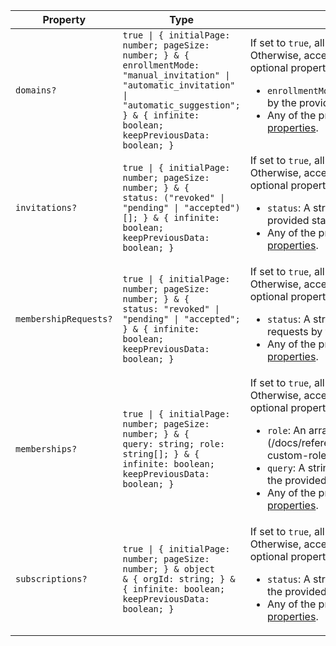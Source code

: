 | Property                                              | Type                                                                                                                                                                                                                     | Description                                                                                                                                                                                                                                                                                                                                                                                                                                                                                                   |
| ----------------------------------------------------- | ------------------------------------------------------------------------------------------------------------------------------------------------------------------------------------------------------------------------ | ------------------------------------------------------------------------------------------------------------------------------------------------------------------------------------------------------------------------------------------------------------------------------------------------------------------------------------------------------------------------------------------------------------------------------------------------------------------------------------------------------------- |
| <a id="domains"></a> `domains?`                       | <code>true \| \{ initialPage: number; pageSize: number; \} & \{ enrollmentMode: "manual_invitation" \| "automatic_invitation" \| "automatic_suggestion"; \} & \{ infinite: boolean; keepPreviousData: boolean; \}</code> | If set to `true`, all default properties will be used.<br /> Otherwise, accepts an object with the following optional properties: <ul> <li>`enrollmentMode`: A string that filters the domains by the provided enrollment mode.</li> <li>Any of the properties described in [Shared properties](#shared-properties).</li> </ul>                                                                                                                                                                               |
| <a id="invitations"></a> `invitations?`               | <code>true \| \{ initialPage: number; pageSize: number; \} & \{ status: ("revoked" \| "pending" \| "accepted")[]; \} & \{ infinite: boolean; keepPreviousData: boolean; \}</code>                                        | If set to `true`, all default properties will be used.<br /> Otherwise, accepts an object with the following optional properties: <ul> <li>`status`: A string that filters the invitations by the provided status.</li> <li>Any of the properties described in [Shared properties](#shared-properties).</li> </ul>                                                                                                                                                                                            |
| <a id="membershiprequests"></a> `membershipRequests?` | <code>true \| \{ initialPage: number; pageSize: number; \} & \{ status: "revoked" \| "pending" \| "accepted"; \} & \{ infinite: boolean; keepPreviousData: boolean; \}</code>                                            | If set to `true`, all default properties will be used.<br /> Otherwise, accepts an object with the following optional properties: <ul> <li>`status`: A string that filters the membership requests by the provided status.</li> <li>Any of the properties described in [Shared properties](#shared-properties).</li> </ul>                                                                                                                                                                                    |
| <a id="memberships"></a> `memberships?`               | <code>true \| \{ initialPage: number; pageSize: number; \} & \{ query: string; role: string[]; \} & \{ infinite: boolean; keepPreviousData: boolean; \}</code>                                                           | If set to `true`, all default properties will be used.<br /> Otherwise, accepts an object with the following optional properties: <ul> <li>`role`: An array of [[OrganizationCustomRoleKey](/docs/references/javascript/types/organization-custom-role-key)](/docs/references/javascript/types/organization-custom-role-key).</li> <li>`query`: A string that filters the memberships by the provided string.</li> <li>Any of the properties described in [Shared properties](#shared-properties).</li> </ul> |
| <a id="subscriptions"></a> `subscriptions?`           | <code>true \| \{ initialPage: number; pageSize: number; \} & object & \{ orgId: string; \} & \{ infinite: boolean; keepPreviousData: boolean; \}</code>                                                                  | If set to `true`, all default properties will be used.<br /> Otherwise, accepts an object with the following optional properties: <ul> <li>`status`: A string that filters the subscriptions by the provided status.</li> <li>Any of the properties described in [Shared properties](#shared-properties).</li> </ul>                                                                                                                                                                                          |

